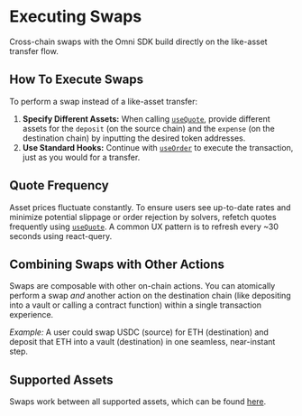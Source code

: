 # Executing Swaps

Cross-chain swaps with the Omni SDK build directly on the like-asset transfer flow.

## How To Execute Swaps

To perform a swap instead of a like-asset transfer:

1.  **Specify Different Assets:** When calling [`useQuote`](/sdk/hooks/useQuote.md), provide different assets for the `deposit` (on the source chain) and the `expense` (on the destination chain) by inputting the desired token addresses.
2.  **Use Standard Hooks:** Continue with [`useOrder`](/sdk/hooks/useOrder.md) to execute the transaction, just as you would for a transfer.

## Quote Frequency

Asset prices fluctuate constantly. To ensure users see up-to-date rates and minimize potential slippage or order rejection by solvers, refetch quotes frequently using [`useQuote`](/sdk/hooks/useQuote.md). A common UX pattern is to refresh every ~30 seconds using react-query.

## Combining Swaps with Other Actions

Swaps are composable with other on-chain actions. You can atomically perform a swap *and* another action on the destination chain (like depositing into a vault or calling a contract function) within a single transaction experience.

*Example:* A user could swap USDC (source) for ETH (destination) and deposit that ETH into a vault (destination) in one seamless, near-instant step.

## Supported Assets

Swaps work between all supported assets, which can be found [here](/sdk/supported-assets.mdx).
